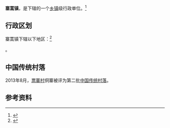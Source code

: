 {{中国乡级行政区|52/26/32/102/000}}

'''寨蒿镇'''，是{{PRC admin/fullname|52/26/32/102/000|3}}下辖的一个[[乡镇|乡镇]]级行政单位。<ref>{{PRC admin/ref sgc|{{PRC admin/parent|52/26/32/102/000}}}}</ref>

== 行政区划 ==

寨蒿镇下辖以下地区：<ref>{{PRC admin/ref sgc|52/26/32/102/000}}</ref>

{{PRC admin/children|52/26/32/102/000}}。

==中国传统村落==
2013年8月，[[票寨村|票寨村]]侗寨被评为第二批[[中国传统村落|中国传统村落]]。

== 参考资料 ==

{{reflist}}

{{行政区划小作品}}
{{PRC admin/navcat|52/26/32/102/000}}